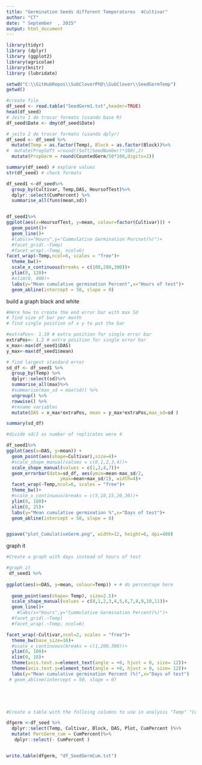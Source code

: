 ```yaml
---
title: "Germination Seeds different Temperatures  4Cultivar"
author: "CT"
date: " September  , 2015"
output: html_document
---
```


```r
library(tidyr)
library (dplyr)
library (ggplot2)  
library(agricolae)
library(knitr)
library (lubridate)

```


```r
setwd("C:\\GitHubRepos\\SubCloverPhD\\SubClover\\SeedGermTemp")
getwd()

#create file
df_seed <- read.table("SeedGerm1.txt",header=TRUE)
head(df_seed)
# Jeito 1 de trocar formato (usando base R)
df_seed$Date <- dmy(df_seed$Date)

# jeito 2 de trocar formato (usando dplyr)
df_seed <- df_seed %>%
  mutate(Temp = as.factor(Temp), Block = as.factor(Block))%>%
#  mutate(PropSoft =round((Soft/SeedNumber)*100),2)
  mutate(PropGerm = round(CountedGerm/50*100,digits=2))

summary(df_seed) # explore values
str(df_seed) # check formats


```



```r
df_seed1 <-df_seed%>%
  group_by(Cultivar, Temp,DAS, HoursofTest)%>%
  dplyr::select(CumPercent) %>%
  summarise_all(funs(mean,sd))



```

```r
df_seed1%>%
ggplot(aes(x=HoursofTest, y=mean, colour=factor(Cultivar))) + 
  geom_point()+
  geom_line()+
  #labs(x="Hours",y="Cummulative Germination Percnet(%)")+
  #facet_grid(.~Temp)
  #facet_wrap(.~Temp, ncol=6)
facet_wrap(~Temp,ncol=6, scales = "free")+
  theme_bw()+
  scale_x_continuous(breaks = c(100,200,300))+
  ylim(0, 120)+
  #xlim(0, 400)+
  labs(y="Mean cumulative germination Percent",x="Hours of test")+ 
  geom_abline(intercept = 50, slope = 0)
```


build a graph black and white 


```r
#Here how to create the end error bar with max Sd 
# find size of bar per month
# find single position of x y to put the bar

#extraPos<- 1.10 # extra position for single error bar
extraPos<- 1.2 # extra position for single error bar
x_max<-max(df_seed1$DAS)
y_max<-max(df_seed1$mean)

# find largest standard error
sd_df <- df_seed1 %>% 
  group_by(Temp) %>%
  dplyr::select(sd)%>%
  summarise_all(max)%>%
  #summarise(max_sd = max(sd)) %>% 
  ungroup() %>%
  rowwise() %>%
  #rename variables
  mutate(DAS = x_max*extraPos, mean = y_max*extraPos,max_sd=sd )

summary(sd_df)

#divide sd/2 as number of replicates were 4 

df_seed1%>%
ggplot(aes(x=DAS, y=mean)) + 
  geom_point(aes(shape=Cultivar),size=4)+
  #scale_shape_manual(values = c(0,1,2,3,4))+
  scale_shape_manual(values = c(1,2,4,7))+
  geom_errorbar(data=sd_df, aes(ymin=mean-max_sd/2,
                    ymax=mean+max_sd/2), width=4)+
  facet_wrap(~Temp,ncol=6, scales = "free")+
  theme_bw()+
  #scale_x_continuous(breaks = c(5,10,15,20,30))+
  ylim(0, 180)+
  xlim(0, 25)+
  labs(y="Mean cumulative germination %",x="Days of test")+ 
  geom_abline(intercept = 50, slope = 0)


ggsave("plot_CumulativeGerm.png", width=12, height=6, dpi=400)

```



graph it 



```r

#Create a graph with days instead of hours of test 

#graph it
 df_seed1 %>%
  
ggplot(aes(x=DAS, y=mean, colour=Temp)) + # do percentage here
 
  geom_point(aes(shape= Temp), size=2.5)+
  scale_shape_manual(values = c(0,1,2,3,4,5,6,7,8,9,10,11))+
  geom_line()+
    #labs(x="Hours",y="Cummulative Germination Percent(%)")+
  #facet_grid(.~Temp)
  #facet_wrap(.~Temp, ncol=6)

facet_wrap(~Cultivar,ncol=2, scales = "free")+
  theme_bw(base_size=16)+
  #scale_x_continuous(breaks = c(1,200,300))+
  ylim(0, 100)+
  xlim(0, 18)+
  theme(axis.text.x=element_text(angle = +0, hjust = 0, size= 12))+
  theme(axis.text.y=element_text(angle = +0, hjust = 0, size= 12))+
  labs(y="Mean cumulative germination Percent (%)",x="Days of test")
 # geom_abline(intercept = 50, slope = 0)

 




```


```r
#Create a table with the folloing columns to use in analysis "Temp" "Cultivar" "Block" "DAS" "PercGerm_cum" "Plot"

dfgerm <-df_seed %>%
  dplyr::select(Temp, Cultivar, Block, DAS, Plot, CumPercent )%>%
  mutate( PercGerm_cum = CumPercent)%>%
   dplyr::select(- CumPercent )


write.table(dfgerm, "df_SeedGermCum.txt")
```




